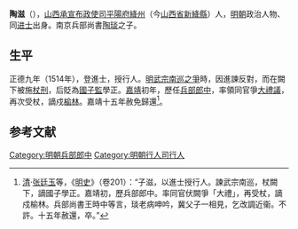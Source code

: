 '''陶滋'''（{{bd|1484年||1538年|catIdx=}}），[[山西承宣布政使司|山西承宣布政使司]][[平陽府|平陽府]][[絳州|絳州]]（今[[山西省|山西省]][[新絳縣|新絳縣]]）人，[[明朝|明朝]]政治人物、同[[进士|进士]]出身。南京兵部尚書[[陶琰|陶琰]]之子。

==生平==
正德九年（1514年），登進士，授行人。[[明武宗南巡之爭|明武宗南巡之爭]]時，因進諫反對，而在闕下被施[[杖刑|杖刑]]，后貶為[[國子監|國子監]]學正。[[嘉靖|嘉靖]]初年，歷任[[兵部|兵部]][[郎中|郎中]]，率領同官爭[[大禮議|大禮議]]，再次受杖，謫戍[[榆林|榆林]]。嘉靖十五年赦免歸還<ref>[[清|清]]·[[张廷玉|张廷玉]]等，《[[明史|明史]]》（卷201）：“子滋，以進士授行人。諫武宗南巡，杖闕下，謫國子學正。嘉靖初，歷兵部郎中。率同官伏闕爭「大禮」，再受杖，謫戍榆林。兵部尚書王時中等言，琰老病呻吟，冀父子一相見，乞改調近衞。不許。十五年赦還，卒。”</ref>。

==参考文献==
{{reflist}}
{{明朝人物小作品}}
{{正德九年甲戌科殿試金榜}}
{{左順門事件}}
{{DEFAULTSORT:Tao陶}}
[[Category:明朝兵部郎中|Category:明朝兵部郎中]]
[[Category:明朝行人司行人|Category:明朝行人司行人]]